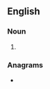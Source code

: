 ==English==

===Noun===
{{head|en|noun plural form}}

# {{plural of|opination|lang=en}}

===Anagrams===
* {{anagrams|en|a=aiinnoopst|antipoison}}